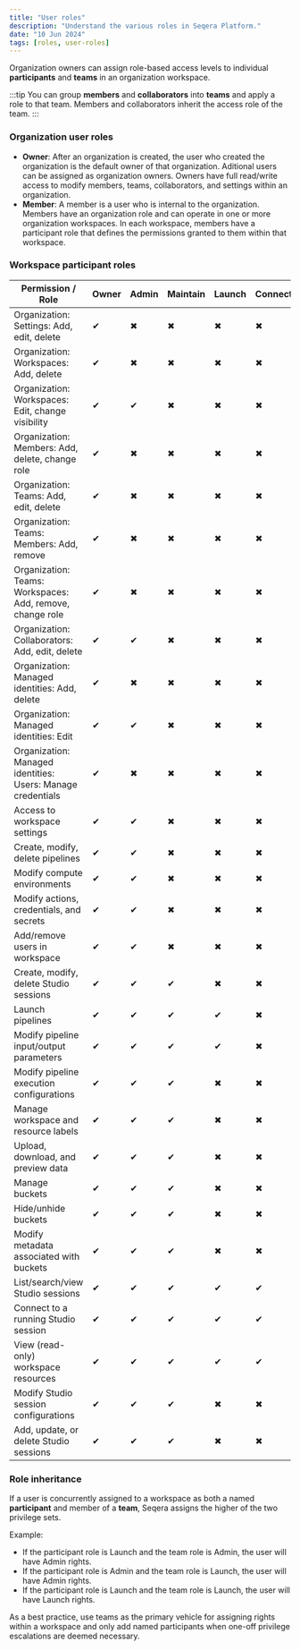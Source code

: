 ```yaml
---
title: "User roles"
description: "Understand the various roles in Seqera Platform."
date: "10 Jun 2024"
tags: [roles, user-roles]
---
```


Organization owners can assign role-based access levels to individual **participants** and **teams** in an organization workspace.

:::tip
You can group **members** and **collaborators** into **teams** and apply a role to that team. Members and collaborators inherit the access role of the team.
:::

### Organization user roles

- **Owner**: After an organization is created, the user who created the organization is the default owner of that organization. Aditional users can be assigned as organization owners. Owners have full read/write access to modify members, teams, collaborators, and settings within an organization.
- **Member**: A member is a user who is internal to the organization. Members have an organization role and can operate in one or more organization workspaces. In each workspace, members have a participant role that defines the permissions granted to them within that workspace.

### Workspace participant roles

| Permission / Role                          | Owner | Admin | Maintain | Launch | Connect | View |
|--------------------------------------------|-------|-------|----------|--------|---------|------|
| Organization: Settings: Add, edit, delete        | ✔     | ✖     | ✖       | ✖     | ✖      | ✖   |
| Organization: Workspaces: Add, delete        | ✔     | ✖     | ✖       | ✖     | ✖      | ✖   |
| Organization: Workspaces: Edit, change visibility        | ✔     | ✔     | ✖       | ✖     | ✖      | ✖   |
| Organization: Members: Add, delete, change role        | ✔     | ✖     | ✖       | ✖     | ✖      | ✖   |
| Organization: Teams: Add, edit, delete        | ✔     | ✖     | ✖       | ✖     | ✖      | ✖   |
| Organization: Teams: Members: Add, remove        | ✔     | ✖     | ✖       | ✖     | ✖      | ✖   |
| Organization: Teams: Workspaces: Add, remove, change role        | ✔     | ✖     | ✖       | ✖     | ✖      | ✖   |
| Organization: Collaborators: Add, edit, delete        | ✔     | ✔     | ✖       | ✖     | ✖      | ✖   |
| Organization: Managed identities: Add, delete        | ✔     | ✖     | ✖       | ✖     | ✖      | ✖   |
| Organization: Managed identities: Edit        | ✔     | ✔     | ✖       | ✖     | ✖      | ✖   |
| Organization: Managed identities: Users: Manage credentials        | ✔     | ✖     | ✖       | ✖     | ✖      | ✖   |
| Access to workspace settings              | ✔     | ✔     | ✖       | ✖     | ✖      | ✖   |
| Create, modify, delete pipelines          | ✔     | ✔     | ✖       | ✖     | ✖      | ✖   |
| Modify compute environments               | ✔     | ✔     | ✖       | ✖     | ✖      | ✖   |
| Modify actions, credentials, and secrets  | ✔     | ✔     | ✖       | ✖     | ✖      | ✖   |
| Add/remove users in workspace             | ✔     | ✔     | ✖       | ✖     | ✖      | ✖   |
| Create, modify, delete Studio sessions    | ✔     | ✔     | ✔        | ✖     | ✖      | ✖   |
| Launch pipelines                          | ✔     | ✔     | ✔        | ✔      | ✖      | ✖   |
| Modify pipeline input/output parameters   | ✔     | ✔     | ✔        | ✔      | ✖      | ✖   |
| Modify pipeline execution configurations  | ✔     | ✔     | ✔        | ✖     | ✖      | ✖   |
| Manage workspace and resource labels      | ✔     | ✔     | ✔        | ✖     | ✖      | ✖   |
| Upload, download, and preview data        | ✔     | ✔     | ✔        | ✖     | ✖      | ✖   |
| Manage buckets                            | ✔     | ✔     | ✔        | ✖     | ✖      | ✖   |
| Hide/unhide buckets                       | ✔     | ✔     | ✔        | ✖     | ✖      | ✖   |
| Modify metadata associated with buckets   | ✔     | ✔     | ✔        | ✖     | ✖      | ✖   |
| List/search/view Studio sessions          | ✔     | ✔     | ✔        | ✔      | ✔       | ✔    |
| Connect to a running Studio session       | ✔     | ✔     | ✔        | ✔      | ✔       | ✖   |
| View (read-only) workspace resources         | ✔     | ✔     | ✔        | ✔     | ✔       | ✔    |
| Modify Studio session configurations      | ✔     | ✔     | ✔       | ✖     | ✖      | ✖   |
| Add, update, or delete Studio sessions    | ✔     | ✔     | ✔       | ✖     | ✖      | ✖   |

### Role inheritance

If a user is concurrently assigned to a workspace as both a named **participant** and member of a **team**, Seqera assigns the higher of the two privilege sets.

Example:

- If the participant role is Launch and the team role is Admin, the user will have Admin rights.
- If the participant role is Admin and the team role is Launch, the user will have Admin rights.
- If the participant role is Launch and the team role is Launch, the user will have Launch rights.

As a best practice, use teams as the primary vehicle for assigning rights within a workspace and only add named participants when one-off privilege escalations are deemed necessary.
